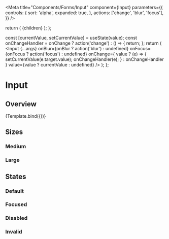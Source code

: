 


<Meta
  title="Components/Forms/Input"
  component={Input}
  parameters={{
    controls: {
      sort: 'alpha',
      expanded: true,
    },
    actions: ['change', 'blur', 'focus'],
  }}
/>

  return (
    <Box w="100%" maxW="250px">
      {children}
    </Box>
  );
};

  const [currentValue, setCurrentValue] = useState(value);
  const onChangeHandler = onChange
    ? action('change')
    : () => {
        return;
      };
  return (
    <Container>
      <Input
        {...args}
        onBlur={onBlur ? action('blur') : undefined}
        onFocus={onFocus ? action('focus') : undefined}
        onChange={
          value
            ? (e) => {
                setCurrentValue(e.target.value);
                onChangeHandler(e);
              }
            : onChangeHandler
        }
        value={value ? currentValue : undefined}
      />
    </Container>
  );
};

# Input

## Overview

<Canvas>
  <Story
    name="Overview"
    args={{
      placeholder: 'Placeholder',
      isDisabled: false,
      isInvalid: false,
      size: 'lg',
      onChange: true,
      onFocus: false,
      onBlur: false,
      autoFocus: false,
      value: '',
      type: 'text',
    }}
    argTypes={{
      value: {
        description: 'use value prop when you want controlled input',
      },
      size: {
        options: ['md', 'lg'],
        control: 'select',
      },
      type: {
        options: ['text', 'number'],
        control: 'select',
      },
    }}
  >
    {Template.bind({})}
  </Story>
</Canvas>

<ArgsTable story="Overview" />

## Sizes

### Medium

<Canvas>
  <Story id="components-forms-input-sizes--medium" />
</Canvas>

### Large

<Canvas>
  <Story id="components-forms-input-sizes--large" />
</Canvas>

## States

### Default

<Canvas>
  <Story id="components-forms-input-states--default-story" />
</Canvas>

### Focused

<Canvas>
  <Story id="components-forms-input-states--focused" />
</Canvas>

### Disabled

<Canvas>
  <Story id="components-forms-input-states--disabled" />
</Canvas>

### Invalid

<Canvas>
  <Story id="components-forms-input-states--invalid" />
</Canvas>
